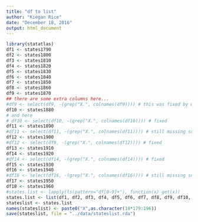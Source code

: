 ```yaml
---
title: "df to list"
author: "Kiegan Rice"
date: "December 18, 2016"
output: html_document
---
```


```r
library(statatlas)
df1 <- states1790
df2 <- states1800
df3 <- states1810
df4 <- states1820
df5 <- states1830
df6 <- states1840
df7 <- states1850
df8 <- states1860
df9 <- states1870
## there are some extra columns here...
#df9 <- select(df9, -(grep("X.", colnames(df9)))) # this was fixed by manual data fix
df10 <- states1880
# and here
# df10 <- select(df10, -(grep("X.", colnames(df10)))) # fixed
df11 <- states1890 
#df11 <- select(df11, -(grep("X.", colnames(df11)))) # still missing some column names. 
df12 <- states1900
#df12 <- select(df9, -(grep("X.", colnames(df12)))) # fixed
df13 <- states1910
df14 <- states1920
#df14 <- select(df14, -(grep("X.", colnames(df14)))) # fixed
df15 <- states1930
df16 <- states1940
#df16 <- select(df16, -(grep("X.", colnames(df16)))) # still missing some column names
df17 <- states1950
df18 <- states1960
#states.list <- lapply(ls(pattern="df[0-9]+"), function(x) get(x))
states.list <- list(df1, df2, df3, df4, df5, df6, df7, df8, df9, df10, df11, df12, df13, df14, df15, df16, df17, df18)
stateslist <- states.list
names(stateslist) <- paste0("X",as.character(10*179:196))
save(stateslist, file = "../data/stateslist.rda")
```